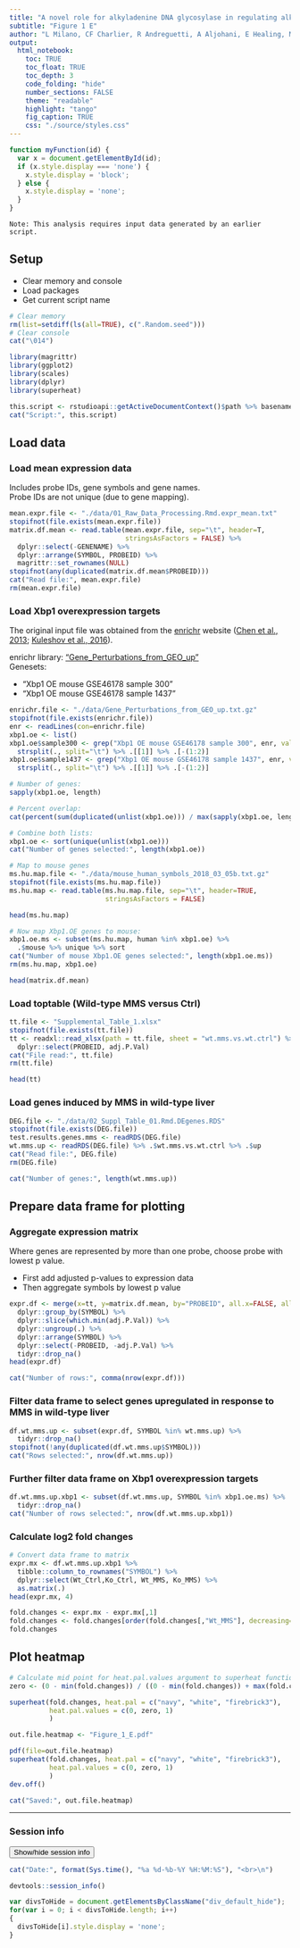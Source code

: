```yaml
---
title: "A novel role for alkyladenine DNA glycosylase in regulating alkylation-induced ER stress"
subtitle: "Figure 1 E"
author: "L Milano, CF Charlier, R Andreguetti, A Aljohani, E Healing, MP Thomé, R Elliott, LD Samson, G Lenz, JAP Henriques, A Nohturfft and LB Meira"
output:
  html_notebook:
    toc: TRUE
    toc_float: TRUE
    toc_depth: 3
    code_folding: "hide"
    number_sections: FALSE
    theme: "readable"
    highlight: "tango"
    fig_caption: TRUE
    css: "./source/styles.css"
---
```


```js
function myFunction(id) {
  var x = document.getElementById(id);
  if (x.style.display === 'none') {
    x.style.display = 'block';
  } else {
    x.style.display = 'none';
  }
}
```

```
Note: This analysis requires input data generated by an earlier script.
```

## Setup  

* Clear memory and console  
* Load packages  
* Get current script name  


```r
# Clear memory
rm(list=setdiff(ls(all=TRUE), c(".Random.seed")))
# Clear console
cat("\014")
```

```r
library(magrittr)
library(ggplot2)
library(scales)
library(dplyr)
library(superheat)
```


```r
this.script <- rstudioapi::getActiveDocumentContext()$path %>% basename
cat("Script:", this.script)
```

## Load data  
### Load mean expression data  
Includes probe IDs, gene symbols and gene names.  
Probe IDs are not unique (due to gene mapping).  

```r
mean.expr.file <- "./data/01_Raw_Data_Processing.Rmd.expr_mean.txt"
stopifnot(file.exists(mean.expr.file))
matrix.df.mean <- read.table(mean.expr.file, sep="\t", header=T,
                             stringsAsFactors = FALSE) %>% 
  dplyr::select(-GENENAME) %>% 
  dplyr::arrange(SYMBOL, PROBEID) %>% 
  magrittr::set_rownames(NULL)
stopifnot(any(duplicated(matrix.df.mean$PROBEID)))
cat("Read file:", mean.expr.file)
rm(mean.expr.file)
```


### Load Xbp1 overexpression targets  

The original input file was obtained from the [enrichr](https://maayanlab.cloud/Enrichr/) website ([Chen et al., 2013](https://pubmed.ncbi.nlm.nih.gov/23586463/); [Kuleshov et al., 2016](https://pubmed.ncbi.nlm.nih.gov/27141961/)).

enrichr library: ["Gene_Perturbations_from_GEO_up"](https://maayanlab.cloud/Enrichr/#stats)  
Genesets:  

* "Xbp1 OE mouse GSE46178 sample 300"  
* "Xbp1 OE mouse GSE46178 sample 1437"  


```r
enrichr.file <- "./data/Gene_Perturbations_from_GEO_up.txt.gz"
stopifnot(file.exists(enrichr.file))
enr <- readLines(con=enrichr.file)
xbp1.oe <- list()
xbp1.oe$sample300 <- grep("Xbp1 OE mouse GSE46178 sample 300", enr, value=T) %>% 
  strsplit(., split="\t") %>% .[[1]] %>% .[-(1:2)]
xbp1.oe$sample1437 <- grep("Xbp1 OE mouse GSE46178 sample 1437", enr, value=T) %>% 
  strsplit(., split="\t") %>% .[[1]] %>% .[-(1:2)]
```


```r
# Number of genes:
sapply(xbp1.oe, length)
```


```r
# Percent overlap:  
cat(percent(sum(duplicated(unlist(xbp1.oe))) / max(sapply(xbp1.oe, length))))
```

  
```r
# Combine both lists:
xbp1.oe <- sort(unique(unlist(xbp1.oe)))
cat("Number of genes selected:", length(xbp1.oe))
```


```r
# Map to mouse genes
ms.hu.map.file <- "./data/mouse_human_symbols_2018_03_05b.txt.gz"
stopifnot(file.exists(ms.hu.map.file))
ms.hu.map <- read.table(ms.hu.map.file, sep="\t", header=TRUE,
                        stringsAsFactors = FALSE)
```

```r
head(ms.hu.map)
```


```r
# Now map Xbp1.OE genes to mouse:
xbp1.oe.ms <- subset(ms.hu.map, human %in% xbp1.oe) %>% 
  .$mouse %>% unique %>% sort
cat("Number of mouse Xbp1.OE genes selected:", length(xbp1.oe.ms))
rm(ms.hu.map, xbp1.oe)
```


```r
head(matrix.df.mean)
```

### Load toptable (Wild-type MMS versus Ctrl)  
```r
tt.file <- "Supplemental_Table_1.xlsx"
stopifnot(file.exists(tt.file))
tt <- readxl::read_xlsx(path = tt.file, sheet = "wt.mms.vs.wt.ctrl") %>% 
  dplyr::select(PROBEID, adj.P.Val)
cat("File read:", tt.file)
rm(tt.file)
```

```r
head(tt)
```

### Load genes induced by MMS in wild-type liver  
```r
DEG.file <- "./data/02_Suppl_Table_01.Rmd.DEgenes.RDS"
stopifnot(file.exists(DEG.file))
test.results.genes.mms <- readRDS(DEG.file)
wt.mms.up <- readRDS(DEG.file) %>% .$wt.mms.vs.wt.ctrl %>% .$up
cat("Read file:", DEG.file)
rm(DEG.file)
```

```r
cat("Number of genes:", length(wt.mms.up))
```



## Prepare data frame for plotting  
### Aggregate expression matrix  
Where genes are represented by more than one probe, choose probe with lowest p value.  

* First add adjusted p-values to expression data  
* Then aggregate symbols by lowest p value  

```r
expr.df <- merge(x=tt, y=matrix.df.mean, by="PROBEID", all.x=FALSE, all.y=TRUE) %>% 
  dplyr::group_by(SYMBOL) %>% 
  dplyr::slice(which.min(adj.P.Val)) %>% 
  dplyr::ungroup(.) %>% 
  dplyr::arrange(SYMBOL) %>% 
  dplyr::select(-PROBEID, -adj.P.Val) %>% 
  tidyr::drop_na()
head(expr.df)
```

```r
cat("Number of rows:", comma(nrow(expr.df)))
```


### Filter data frame to select genes upregulated in response to MMS in wild-type liver  
```r
df.wt.mms.up <- subset(expr.df, SYMBOL %in% wt.mms.up) %>% 
  tidyr::drop_na()
stopifnot(!any(duplicated(df.wt.mms.up$SYMBOL)))
cat("Rows selected:", nrow(df.wt.mms.up))
```

### Further filter data frame on Xbp1 overexpression targets  
```r
df.wt.mms.up.xbp1 <- subset(df.wt.mms.up, SYMBOL %in% xbp1.oe.ms) %>%
  tidyr::drop_na()
cat("Number of rows selected:", nrow(df.wt.mms.up.xbp1))
```


### Calculate log2 fold changes  
```r
# Convert data frame to matrix
expr.mx <- df.wt.mms.up.xbp1 %>% 
  tibble::column_to_rownames("SYMBOL") %>% 
  dplyr::select(Wt_Ctrl,Ko_Ctrl, Wt_MMS, Ko_MMS) %>% 
  as.matrix(.)
head(expr.mx, 4)
```


```r
fold.changes <- expr.mx - expr.mx[,1]
fold.changes <- fold.changes[order(fold.changes[,"Wt_MMS"], decreasing=TRUE),]
fold.changes
```


## Plot heatmap  
```r
# Calculate mid point for heat.pal.values argument to superheat function
zero <- (0 - min(fold.changes)) / ((0 - min(fold.changes)) + max(fold.changes))
```


```r
superheat(fold.changes, heat.pal = c("navy", "white", "firebrick3"),
          heat.pal.values = c(0, zero, 1)
          )
```

```r
out.file.heatmap <- "Figure_1_E.pdf"

pdf(file=out.file.heatmap)
superheat(fold.changes, heat.pal = c("navy", "white", "firebrick3"),
          heat.pal.values = c(0, zero, 1)
          )
dev.off()
```

```r
cat("Saved:", out.file.heatmap)
```


<hr>

### Session info  

<button class="button" onclick="myFunction('DIV_5')">Show/hide session info</button>
<div id="DIV_5" class="div_default_hide">

```r
cat("Date:", format(Sys.time(), "%a %d-%b-%Y %H:%M:%S"), "<br>\n")
```

```r
devtools::session_info()
```
</div>
  
```js
var divsToHide = document.getElementsByClassName("div_default_hide");
for(var i = 0; i < divsToHide.length; i++)
{
  divsToHide[i].style.display = 'none';
}
```



